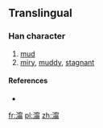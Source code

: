 ==Translingual==

===Han character===
{{Han char|rn=85|rad=水|as=12|sn=15|four=|canj=水十心月 (EJPB)}}

# [[mud]]
# [[miry]], [[muddy]], [[stagnant]]

====References====
* {{Han ref|kx=0652.321|hdz=31747.141|uh=6F9D|ud=28573}}

[[fr:澝]]
[[pl:澝]]
[[zh:澝]]